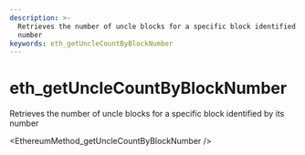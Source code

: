 ```yaml
---
description: >-
  Retrieves the number of uncle blocks for a specific block identified by its
  number
keywords: eth_getUncleCountByBlockNumber
---
```

# eth_getUncleCountByBlockNumber

Retrieves the number of uncle blocks for a specific block identified by its number


<EthereumMethod_getUncleCountByBlockNumber />

